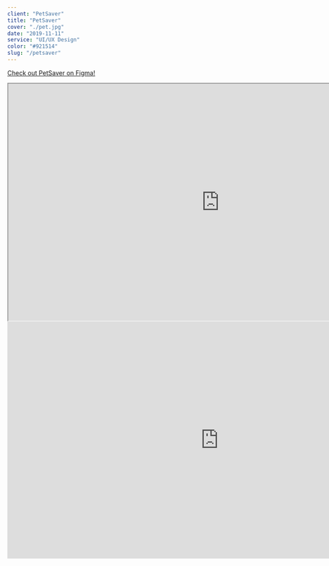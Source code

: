 ```yaml
---
client: "PetSaver"
title: "PetSaver"
cover: "./pet.jpg"
date: "2019-11-11"
service: "UI/UX Design"
color: "#921514"
slug: "/petsaver"
---
```


[Check out PetSaver on Figma!](https://www.figma.com/proto/t4xCdlNXbTZZgaFvollWTr/Main-Screen?node-id=15%3A59&scaling=scale-down)

<iframe src="https://drive.google.com/file/d/1g8ksoIhvFQntttVYaH4djcn5jm7MiG9O/preview" width="960" height="540"></iframe>

<iframe width="960" height="540" src="https://www.youtube.com/embed/U7QycrOnMk4" frameborder="0" allow="accelerometer; autoplay; encrypted-media; gyroscope; picture-in-picture" allowfullscreen></iframe>
